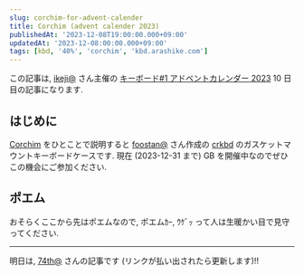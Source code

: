 ```yaml
---
slug: corchim-for-advent-calender
title: Corchim (advent calender 2023)
publishedAt: '2023-12-08T19:00:00.000+09:00'
updatedAt: '2023-12-08:00:00.000+09:00'
tags: [kbd, '40%', 'corchim', 'kbd.arashike.com']
---
```


この記事は, [ikeji@](https://twitter.com/ikeji) さん主催の [キーボード#1 アドベントカレンダー 2023](https://adventar.org/calendars/8789) 10 日目の記事になります.

## はじめに

[Corchim](https://kbd.arashike.com/corchim) をひとことで説明すると [foostan@](https://twitter.com/foostan) さん作成の [crkbd](https://github.com/foostan/crkbd) のガスケットマウントキーボードケースです.
現在 (2023-12-31 まで) GB を開催中なのでぜひこの機会にご参加ください.

## ポエム

おそらくここから先はポエムなので, ポエムｶｰ, ｳｹﾞｯ って人は生暖かい目で見守ってください.

---

明日は, [74th@](https://twitter.com/74th) さんの記事です (リンクが払い出されたら更新します)!!
